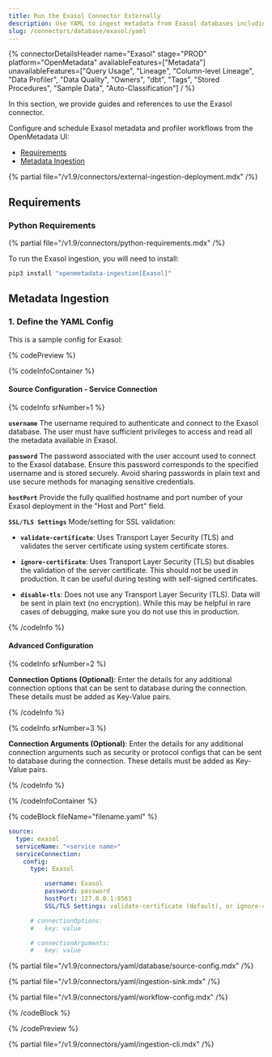```yaml
---
title: Run the Exasol Connector Externally
description: Use YAML to ingest metadata from Exasol databases including tables, indexes, and analytical structures.
slug: /connectors/database/exasol/yaml
---
```


{% connectorDetailsHeader
name="Exasol"
stage="PROD"
platform="OpenMetadata"
availableFeatures=["Metadata"]
unavailableFeatures=["Query Usage", "Lineage", "Column-level Lineage", "Data Profiler", "Data Quality", "Owners", "dbt", "Tags", "Stored Procedures", "Sample Data", "Auto-Classification"]
/ %}

In this section, we provide guides and references to use the Exasol connector.

Configure and schedule Exasol metadata and profiler workflows from the OpenMetadata UI:

- [Requirements](#requirements)
- [Metadata Ingestion](#metadata-ingestion)

{% partial file="/v1.9/connectors/external-ingestion-deployment.mdx" /%}

## Requirements

### Python Requirements

{% partial file="/v1.9/connectors/python-requirements.mdx" /%}

To run the Exasol ingestion, you will need to install:

```bash
pip3 install "openmetadata-ingestion[Exasol]"
```

## Metadata Ingestion

### 1. Define the YAML Config

This is a sample config for Exasol:

{% codePreview %}

{% codeInfoContainer %}

#### Source Configuration - Service Connection

{% codeInfo srNumber=1 %}

**`username`** 
The username required to authenticate and connect to the Exasol database. The user must have sufficient privileges to access and read all the metadata available in Exasol.

**`password`**
The password associated with the user account used to connect to the Exasol database. Ensure this password corresponds to the specified username and is stored securely. Avoid sharing passwords in plain text and use secure methods for managing sensitive credentials.

**`hostPort`**
Provide the fully qualified hostname and port number of your Exasol deployment in the "Host and Port" field.

**`SSL/TLS Settings`** 
Mode/setting for SSL validation:

- **`validate-certificate`**: Uses Transport Layer Security (TLS) and validates the server certificate using system certificate stores.

- **`ignore-certificate`**: Uses Transport Layer Security (TLS) but disables the validation of the server certificate. This should not be used in production. It can be useful during testing with self-signed certificates.

- **`disable-tls`**: Does not use any Transport Layer Security (TLS). Data will be sent in plain text (no encryption).
While this may be helpful in rare cases of debugging, make sure you do not use this in production.

{% /codeInfo %}

#### Advanced Configuration

{% codeInfo srNumber=2 %}

**Connection Options (Optional)**: Enter the details for any additional connection options that can be sent to database during the connection. These details must be added as Key-Value pairs.

{% /codeInfo %}

{% codeInfo srNumber=3 %}

**Connection Arguments (Optional)**: Enter the details for any additional connection arguments such as security or protocol configs that can be sent to database during the connection. These details must be added as Key-Value pairs.

{% /codeInfo %}

{% /codeInfoContainer %}

{% codeBlock fileName="filename.yaml" %}

```yaml {% isCodeBlock=true %}
source:
  type: exasol
  serviceName: "<service name>"
  serviceConnection:
    config:
      type: Exasol
```
```yaml {% srNumber=1 %}
          username: Exasol
          password: password
          hostPort: 127.0.0.1:8563
          SSL/TLS Settings: validate-certificate (default), or ignore-certificate, or disable-tls
```
```yaml {% srNumber=2 %}
      # connectionOptions:
      #   key: value
```
```yaml {% srNumber=3 %}
      # connectionArguments:
      #   key: value
```

{% partial file="/v1.9/connectors/yaml/database/source-config.mdx" /%}

{% partial file="/v1.9/connectors/yaml/ingestion-sink.mdx" /%}

{% partial file="/v1.9/connectors/yaml/workflow-config.mdx" /%}

{% /codeBlock %}

{% /codePreview %}

{% partial file="/v1.9/connectors/yaml/ingestion-cli.mdx" /%}
